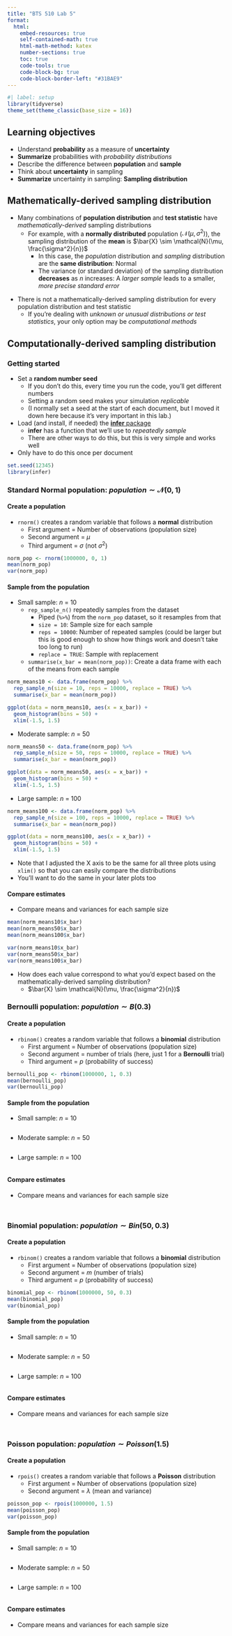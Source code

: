 ```yaml
---
title: "BTS 510 Lab 5"
format:
  html:
    embed-resources: true
    self-contained-math: true
    html-math-method: katex
    number-sections: true
    toc: true
    code-tools: true
    code-block-bg: true
    code-block-border-left: "#31BAE9"
---
```


```r
#| label: setup
library(tidyverse)
theme_set(theme_classic(base_size = 16))
```

## Learning objectives

* Understand **probability** as a measure of **uncertainty**
* **Summarize** probabilities with *probability distributions* 
* Describe the difference between **population** and **sample**
* Think about **uncertainty** in sampling
* **Summarize** uncertainty in sampling: **Sampling distribution**

## Mathematically-derived sampling distribution

* Many combinations of **population distribution** and **test statistic** have *mathematically-derived* sampling distributions
  * For example, with a **normally distributed** population ($\mathcal{N}(\mu, \sigma^2)$), the sampling distribution of the **mean** is $\bar{X} \sim \mathcal{N}(\mu, \frac{\sigma^2}{n})$
    * In this case, the *population* distribution and *sampling* distribution are the **same distribution**: Normal
    * The variance (or standard deviation) of the sampling distribution **decreases** as $n$ increases: A *larger sample* leads to a smaller, *more precise standard error*

::: {.callout-note}

* There is not a mathematically-derived sampling distribution for every population distribution and test statistic
  * If you're dealing with *unknown or unusual distributions or test statistics*, your only option may be *computational methods*
  
:::

## Computationally-derived sampling distribution

### Getting started

* Set a **random number seed**
  * If you don't do this, every time you run the code, you'll get different numbers
  * Setting a random seed makes your simulation *replicable*
  * (I normally set a seed at the start of each document, but I moved it down here because it's very important in this lab.)
* Load (and install, if needed) the [**infer** package](https://infer.tidymodels.org/)
  * **infer** has a function that we'll use to *repeatedly sample* 
  * There are other ways to do this, but this is very simple and works well
* Only have to do this once per document

```r
set.seed(12345)
library(infer)
```


### Standard Normal population: $population \sim \mathcal{N}(0, 1)$

#### Create a population

* `rnorm()` creates a random variable that follows a **normal** distribution 
  * First argument = Number of observations (population size)
  * Second argument = $\mu$
  * Third argument = $\sigma$ (not $\sigma^2$)

```r
norm_pop <- rnorm(1000000, 0, 1)
mean(norm_pop)
var(norm_pop)
```

#### Sample from the population

* Small sample: $n$ = 10
  * `rep_sample_n()` repeatedly samples from the dataset
    * Piped (`%>%`) from the `norm_pop` dataset, so it resamples from that
    * `size = 10`: Sample size for each sample
    * `reps = 10000`: Number of repeated samples (could be larger but this is good enough to show how things work and doesn't take too long to run)
    * `replace = TRUE`: Sample with replacement
  * `summarise(x_bar = mean(norm_pop))`: Create a data frame with each of the means from each sample

```r
norm_means10 <- data.frame(norm_pop) %>%
  rep_sample_n(size = 10, reps = 10000, replace = TRUE) %>%
  summarise(x_bar = mean(norm_pop))

ggplot(data = norm_means10, aes(x = x_bar)) +
  geom_histogram(bins = 50) +
  xlim(-1.5, 1.5)
```

* Moderate sample: $n$ = 50

```r
norm_means50 <- data.frame(norm_pop) %>%
  rep_sample_n(size = 50, reps = 10000, replace = TRUE) %>%
  summarise(x_bar = mean(norm_pop))

ggplot(data = norm_means50, aes(x = x_bar)) +
  geom_histogram(bins = 50) +
  xlim(-1.5, 1.5) 
```

* Large sample: $n$ = 100

```r
norm_means100 <- data.frame(norm_pop) %>%
  rep_sample_n(size = 100, reps = 10000, replace = TRUE) %>%
  summarise(x_bar = mean(norm_pop))

ggplot(data = norm_means100, aes(x = x_bar)) +
  geom_histogram(bins = 50) +
  xlim(-1.5, 1.5)
```

::: {.callout-note}

* Note that I adjusted the X axis to be the same for all three plots using `xlim()` so that you can easily compare the distributions 
* You'll want to do the same in your later plots too
  
:::

#### Compare estimates

* Compare means and variances for each sample size

```r
mean(norm_means10$x_bar)
mean(norm_means50$x_bar)
mean(norm_means100$x_bar)
```

```r
var(norm_means10$x_bar)
var(norm_means50$x_bar)
var(norm_means100$x_bar)
```

* How does each value correspond to what you'd expect based on the mathematically-derived sampling distribution?
  * $\bar{X} \sim \mathcal{N}(\mu, \frac{\sigma^2}{n})$

### Bernoulli population: $population \sim B(0.3)$

#### Create a population

* `rbinom()` creates a random variable that follows a **binomial** distribution 
  * First argument = Number of observations (population size)
  * Second argument = number of trials (here, just 1 for a **Bernoulli** trial)
  * Third argument = $p$ (probability of success)

```r
bernoulli_pop <- rbinom(1000000, 1, 0.3)
mean(bernoulli_pop)
var(bernoulli_pop)
```

#### Sample from the population

* Small sample: $n$ = 10

```r

```

* Moderate sample: $n$ = 50

```r

```

* Large sample: $n$ = 100

```r

```

#### Compare estimates

* Compare means and variances for each sample size

```r

```

```r

```

### Binomial population: $population \sim Bin(50, 0.3)$

#### Create a population

* `rbinom()` creates a random variable that follows a **binomial** distribution 
  * First argument = Number of observations (population size)
  * Second argument = $m$ (number of trials)
  * Third argument = $p$ (probability of success)

```r
binomial_pop <- rbinom(1000000, 50, 0.3)
mean(binomial_pop)
var(binomial_pop)
```

#### Sample from the population

* Small sample: $n$ = 10

```r

```

* Moderate sample: $n$ = 50

```r

```

* Large sample: $n$ = 100

```r

```

#### Compare estimates

* Compare means and variances for each sample size

```r

```

```r

```

### Poisson population: $population \sim Poisson(1.5)$

#### Create a population

* `rpois()` creates a random variable that follows a **Poisson** distribution 
  * First argument = Number of observations (population size)
  * Second argument = $\lambda$ (mean and variance)

```r
poisson_pop <- rpois(1000000, 1.5)
mean(poisson_pop)
var(poisson_pop)
```

#### Sample from the population

* Small sample: $n$ = 10

```r

```

* Moderate sample: $n$ = 50

```r

```

* Large sample: $n$ = 100

```r

```

#### Compare estimates

* Compare means and variances for each sample size

```r

```

```r

```